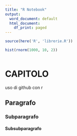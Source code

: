 ```yaml
---
title: "R Notebook"
output:
  word_document: default
  html_document:
    df_print: paged
---
```


```r
source(here('R', 'librerie.R'))

hist(rnorm(1000, 10, 2))
```





```r

```


# CAPITOLO

uso di github con r

## Paragrafo


### Subparagrafo
#### Subsubparagrafo
